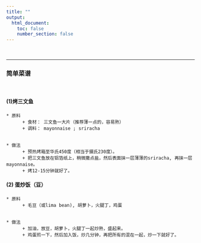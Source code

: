 ```yaml
---
title: ""
output:
  html_document:
    toc: false
    number_section: false
---
```


\  
\  

----

### 简单菜谱 {.tabset .tabset-pills}

\ 

#### **(1)烤三文鱼 ** {#tab1}

    
    * 原料
          + 食材： 三文鱼一大片（推荐薄一点的，容易熟）
          + 调料： mayonnaise ; sriracha

    
    * 做法
          + 预热烤箱至华氏450度（相当于摄氏230度）。
          + 把三文鱼放在铝箔纸上，稍微撒点盐，然后表面抹一层薄薄的sriracha, 再抹一层mayonnaise。
          + 烤12-15分钟就好了。



####  **(2) 蛋炒饭（豆）** {#tab2}

    * 原料 
          + 毛豆（或lima bean), 胡萝卜，火腿丁，鸡蛋

   
    * 做法 
          + 加油，放豆，胡萝卜，火腿丁一起炒熟，盛起来。
          + 鸡蛋煎一下，然后加入饭，炒几分钟，再把所有的混在一起，炒一下就好了。


\  
\  

